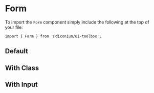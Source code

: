 
<Meta of={FormStories} />

# Form

To import the `Form` component simply include the following at the top of your file:

```
import { Form } from '@diconium/ui-toolbox';
```

## Default

<Canvas of={FormStories.Default} />

## With Class

<Canvas of={FormStories.WithClass} />

## With Input

<Canvas of={FormStories.WithInput} />
